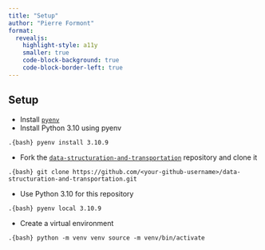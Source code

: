 ```yaml
---
title: "Setup"
author: "Pierre Formont"
format: 
  revealjs:
    highlight-style: a11y
    smaller: true
    code-block-background: true
    code-block-border-left: true
---
```


## Setup

- Install [`pyenv`](https://github.com/pyenv/pyenv#installation)
- Install Python 3.10 using pyenv

```.{bash}
pyenv install 3.10.9
```

- Fork the [`data-structuration-and-transportation`](https://github.com/Tutuchan/data-structuration-and-transportation/fork) repository and clone it

```.{bash}
git clone https://github.com/<your-github-username>/data-structuration-and-transportation.git
```

- Use Python 3.10 for this repository

```.{bash}
pyenv local 3.10.9
```

- Create a virtual environment

```.{bash}
python -m venv venv
source -m venv/bin/activate
```
